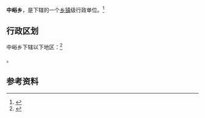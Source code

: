 {{中国乡级行政区|14/04/31/200/000}}

'''中峪乡'''，是{{PRC admin/fullname|14/04/31/200/000|3}}下辖的一个[[乡镇|乡镇]]级行政单位。<ref>{{PRC admin/ref sgc|{{PRC admin/parent|14/04/31/200/000}}}}</ref>

== 行政区划 ==

中峪乡下辖以下地区：<ref>{{PRC admin/ref sgc|14/04/31/200/000}}</ref>

{{PRC admin/children|14/04/31/200/000}}。

== 参考资料 ==

{{reflist}}

{{行政区划小作品}}
{{PRC admin/navcat|14/04/31/200/000}}